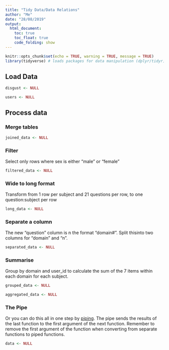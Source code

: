 ```yaml
---
title: "Tidy Data/Data Relations"
author: "Me"
date: "28/08/2019"
output: 
  html_document:
    toc: true
    toc_float: true
    code_folding: show
---
```


```r
knitr::opts_chunk$set(echo = TRUE, warning = TRUE, message = TRUE)
library(tidyverse) # loads packages for data manipulation (dplyr/tidyr)
```

## Load Data

```r
disgust <- NULL

users <- NULL

```

## Process data

### Merge tables

```r
joined_data <- NULL
```

### Filter

Select only rows where sex is either "male" or "female"

```r
filtered_data <- NULL
```

### Wide to long format

Transform from 1 row per subject and 21 questions per row, to one question:subject per row

```r
long_data <- NULL
```

### Separate a column

The new "question" column is n the format "domain#". Split thisinto two columns for "domain" and "n".

```r
separated_data <- NULL
```

### Summarise

Group by domain and user_id to calculate the sum of the 7 items within each domain for each subject.

```r
grouped_data <- NULL

aggregated_data <- NULL

```

### The Pipe

Or you can do this all in one step by [piping](https://psyteachr.github.io/msc-data-skills/tidyr.html#pipes). The pipe sends the results of the last function to the first argument of the next function. Remember to remove the first argument of the function when converting from separate functions to piped functions.

```r
data <- NULL

```

